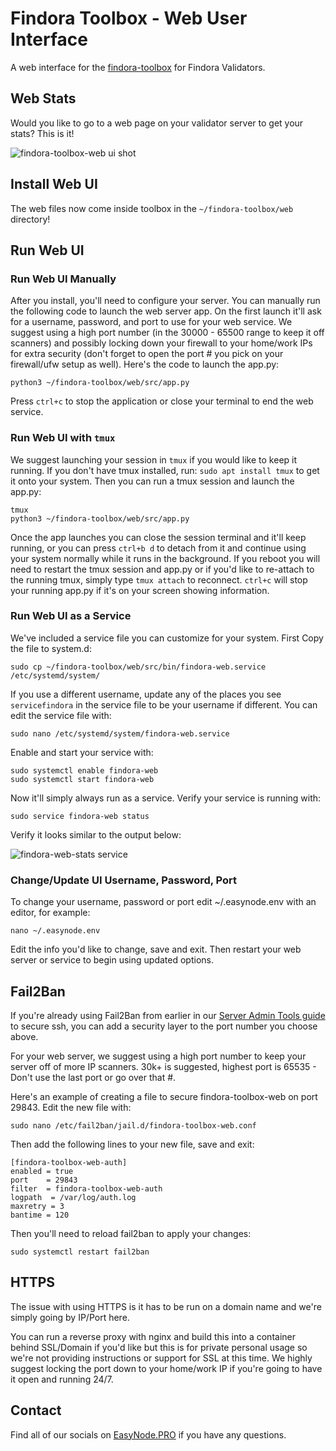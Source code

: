# Findora Toolbox - Web User Interface

A web interface for the [findora-toolbox](https://github.com/FindoraNetwork/findora-toolbox) for Findora Validators.

## Web Stats

Would you like to go to a web page on your validator server to get your stats? This is it!

![findora-toolbox-web ui shot](/findora-web-main.png)

## Install Web UI

The web files now come inside toolbox in the `~/findora-toolbox/web` directory!

## Run Web UI

### Run Web UI Manually

After you install, you'll need to configure your server. You can manually run the following code to launch the web server app. On the first launch it'll ask for a username, password, and port to use for your web service. We suggest using a high port number (in the 30000 - 65500 range to keep it off scanners) and possibly locking down your firewall to your home/work IPs for extra security (don't forget to open the port # you pick on your firewall/ufw setup as well). Here's the code to launch the app.py:

```text copy
python3 ~/findora-toolbox/web/src/app.py
```

Press `ctrl+c` to stop the application or close your terminal to end the web service.

### Run Web UI with `tmux`

We suggest launching your session in `tmux` if you would like to keep it running. If you don't have tmux installed, run: `sudo apt install tmux` to get it onto your system. Then you can run a tmux session and launch the app.py:

```text copy
tmux
python3 ~/findora-toolbox/web/src/app.py
```

Once the app launches you can close the session terminal and it'll keep running, or you can press `ctrl+b d` to detach from it and continue using your system normally while it runs in the background. If you reboot you will need to restart the tmux session and app.py or if you'd like to re-attach to the running tmux, simply type `tmux attach` to reconnect. `ctrl+c` will stop your running app.py if it's on your screen showing information.

### Run Web UI as a Service

We've included a service file you can customize for your system. First Copy the file to system.d:  

```text copy
sudo cp ~/findora-toolbox/web/src/bin/findora-web.service /etc/systemd/system/
```

If you use a different username, update any of the places you see `servicefindora` in the service file to be your username if different. You can edit the service file with:  

```text copy
sudo nano /etc/systemd/system/findora-web.service
```

Enable and start your service with:  

```text copy
sudo systemctl enable findora-web
sudo systemctl start findora-web
```

Now it'll simply always run as a service. Verify your service is running with:

```text copy
sudo service findora-web status
```

Verify it looks similar to the output below:

![findora-web-stats service](/findora-web-status.png)

### Change/Update UI Username, Password, Port

To change your username, password or port edit ~/.easynode.env with an editor, for example:  

```text copy
nano ~/.easynode.env
```

Edit the info you'd like to change, save and exit. Then restart your web server or service to begin using updated options.

## Fail2Ban

If you're already using Fail2Ban from earlier in our [Server Admin Tools guide](/admin#fail2ban) to secure ssh, you can add a security layer to the port number you choose above.

For your web server, we suggest using a high port number to keep your server off of more IP scanners. 30k+ is suggested, highest port is 65535 - Don't use the last port or go over that #.

Here's an example of creating a file to secure findora-toolbox-web on port 29843. Edit the new file with:

```text copy
sudo nano /etc/fail2ban/jail.d/findora-toolbox-web.conf
```

Then add the following lines to your new file, save and exit:

```text copy
[findora-toolbox-web-auth]
enabled = true
port    = 29843
filter  = findora-toolbox-web-auth
logpath  = /var/log/auth.log
maxretry = 3
bantime = 120
```

Then you'll need to reload fail2ban to apply your changes:

```text copy
sudo systemctl restart fail2ban
```

## HTTPS

The issue with using HTTPS is it has to be run on a domain name and we're simply going by IP/Port here.

You can run a reverse proxy with nginx and build this into a container behind SSL/Domain if you'd like but this is for private personal usage so we're not providing instructions or support for SSL at this time. We highly suggest locking the port down to your home/work IP if you're going to have it open and running 24/7.

## Contact

Find all of our socials on [EasyNode.PRO](https://easynode.pro) if you have any questions.
